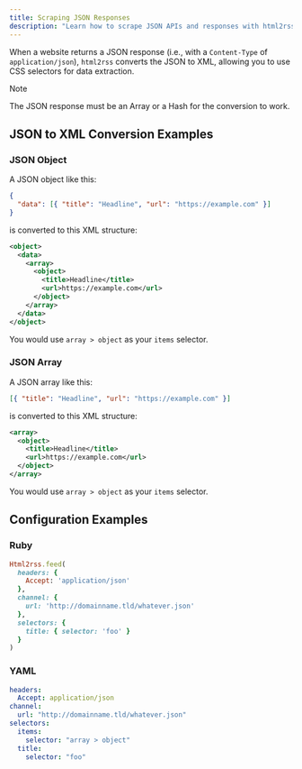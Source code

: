 ```yaml
---
title: Scraping JSON Responses
description: "Learn how to scrape JSON APIs and responses with html2rss. Convert JSON to XML and use CSS selectors for data extraction."
---
```


When a website returns a JSON response (i.e., with a `Content-Type` of `application/json`), `html2rss` converts the JSON to XML, allowing you to use CSS selectors for data extraction.

> [!NOTE]
> The JSON response must be an Array or a Hash for the conversion to work.

## JSON to XML Conversion Examples

### JSON Object

A JSON object like this:

```json
{
  "data": [{ "title": "Headline", "url": "https://example.com" }]
}
```

is converted to this XML structure:

```xml
<object>
  <data>
    <array>
      <object>
        <title>Headline</title>
        <url>https://example.com</url>
      </object>
    </array>
  </data>
</object>
```

You would use `array > object` as your `items` selector.

### JSON Array

A JSON array like this:

```json
[{ "title": "Headline", "url": "https://example.com" }]
```

is converted to this XML structure:

```xml
<array>
  <object>
    <title>Headline</title>
    <url>https://example.com</url>
  </object>
</array>
```

You would use `array > object` as your `items` selector.

## Configuration Examples

### Ruby

```ruby
Html2rss.feed(
  headers: {
    Accept: 'application/json'
  },
  channel: {
    url: 'http://domainname.tld/whatever.json'
  },
  selectors: {
    title: { selector: 'foo' }
  }
)
```

### YAML

```yml
headers:
  Accept: application/json
channel:
  url: "http://domainname.tld/whatever.json"
selectors:
  items:
    selector: "array > object"
  title:
    selector: "foo"
```
